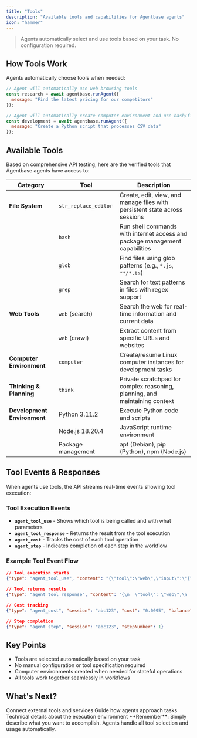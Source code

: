 ```yaml
---
title: "Tools"
description: "Available tools and capabilities for Agentbase agents"
icon: "hammer"
---
```


> Agents automatically select and use tools based on your task. No configuration required.

## How Tools Work

Agents automatically choose tools when needed:

```javascript
// Agent will automatically use web browsing tools
const research = await agentbase.runAgent({
  message: "Find the latest pricing for our competitors"
});

// Agent will automatically create computer environment and use bash/file tools
const development = await agentbase.runAgent({
  message: "Create a Python script that processes CSV data"
});
```

## Available Tools

Based on comprehensive API testing, here are the verified tools that Agentbase agents have access to:

| Category | Tool | Description |
|----------|------|-------------|
| **File System** | `str_replace_editor` | Create, edit, view, and manage files with persistent state across sessions |
| | `bash` | Run shell commands with internet access and package management capabilities |
| | `glob` | Find files using glob patterns (e.g., `*.js`, `**/*.ts`) |
| | `grep` | Search for text patterns in files with regex support |
| **Web Tools** | `web` (search) | Search the web for real-time information and current data |
| | `web` (crawl) | Extract content from specific URLs and websites |
| **Computer Environment** | `computer` | Create/resume Linux computer instances for development tasks |
| **Thinking & Planning** | `think` | Private scratchpad for complex reasoning, planning, and maintaining context |
| **Development Environment** | Python 3.11.2 | Execute Python code and scripts |
| | Node.js 18.20.4 | JavaScript runtime environment |
| | Package management | apt (Debian), pip (Python), npm (Node.js) |

## Tool Events & Responses

When agents use tools, the API streams real-time events showing tool execution:

### Tool Execution Events
- **`agent_tool_use`** - Shows which tool is being called and with what parameters
- **`agent_tool_response`** - Returns the result from the tool execution
- **`agent_cost`** - Tracks the cost of each tool operation
- **`agent_step`** - Indicates completion of each step in the workflow

### Example Tool Event Flow
```json
// Tool execution starts
{"type": "agent_tool_use", "content": "{\"tool\":\"web\",\"input\":\"{\\\"command\\\":\\\"search\\\",\\\"query\\\":\\\"AI developments 2025\\\"}\"}"}

// Tool returns results  
{"type": "agent_tool_response", "content": "{\n  \"tool\": \"web\",\n  \"response\": [\n    {\n      \"url\": \"https://example.com/ai-news\",\n      \"title\": \"Latest AI Developments\"\n    }\n  ]\n}"}

// Cost tracking
{"type": "agent_cost", "session": "abc123", "cost": "0.0095", "balance": 47.45}

// Step completion
{"type": "agent_step", "session": "abc123", "stepNumber": 1}
```


## Key Points

- Tools are selected automatically based on your task
- No manual configuration or tool specification required
- Computer environments created when needed for stateful operations
- All tools work together seamlessly in workflows

## What's Next?

<CardGroup cols={3}>
  <Card title="MCP Integration" icon="plug" href="/build/model-context-protocol">
    Connect external tools and services
  </Card>
  
  <Card title="System Prompts" icon="user" href="/build/system-prompts">
    Guide how agents approach tasks
  </Card>
  
  <Card title="Computer Environment" icon="desktop" href="/build/agent-computer">
    Technical details about the execution environment
  </Card>
</CardGroup>

<Tip>
  **Remember**: Simply describe what you want to accomplish. Agents handle all tool selection and usage automatically.
</Tip>